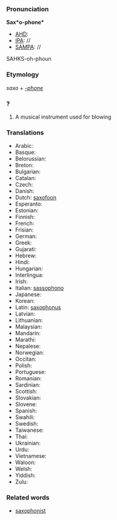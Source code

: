 ===Pronunciation===

'''Sax*o-phone*'''
*[[AHD]]:
*[[IPA]]: //
*[[SAMPA]]: //
SAHKS-oh-phoun
===Etymology===

''saxo'' + ''[[-phone]]''

===?===

#A musical instrument used for blowing

===Translations===

*Arabic:
*Basque:
*Belorussian:
*Breton:
*Bulgarian:
*Catalan:
*Czech:
*Danish:
*Dutch: [[saxofoon]]
*Esperanto:
*Estonian:
*Finnish:
*French:
*Frisian:
*German:
*Greek:
*Gujarati:
*Hebrew:
*Hindi:
*Hungarian:
*Interlingua:
*Irish:
*Italian: [[sassophono]]
*Japanese:
*Korean:
*Latin: [[saxophonus]]
*Latvian:
*Lithuanian:
*Malaysian:
*Mandarin:
*Marathi:
*Nepalese:
*Norwegian:
*Occitan:
*Polish:
*Portuguese:
*Romanian:
*Sardinian:
*Scottish:
*Slovakian:
*Slovene:
*Spanish:
*Swahili:
*Swedish:
*Taiwanese:
*Thai:
*Ukrainian:
*Urdu:
*Vietnamese:
*Waloon:
*Welsh:
*Yiddish:
*Zulu:

===Related words===

*[[saxophonist]]
